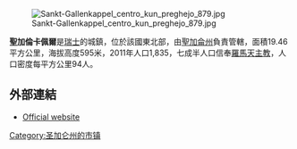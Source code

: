 [[Image:Sankt-Gallenkappel_centro_kun_preghejo_879.jpg|right]]

'''聖加倫卡佩爾'''是[[瑞士|瑞士]]的城鎮，位於該國東北部，由[[聖加侖州|聖加侖州]]負責管轄，面積19.46平方公里，海拔高度595米，2011年人口1,835，七成半人口信奉[[羅馬天主教|羅馬天主教]]，人口密度每平方公里94人。

==外部連結==
* [http://www.stgallenkappel.ch Official website] {{de icon}}

{{Switzerland-geo-stub}}
[[Category:圣加仑州的市镇|Category:圣加仑州的市镇]]